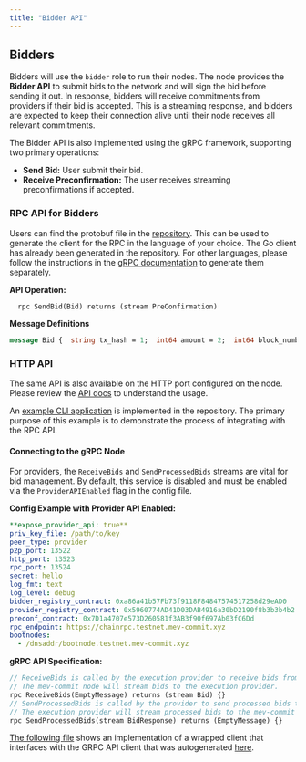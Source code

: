 ```yaml
---
title: "Bidder API"
---
```


## **Bidders**

Bidders will use the `bidder` role to run their nodes. The node provides the **Bidder API** to submit bids to the network and will sign the bid before sending it out. In response, bidders will receive commitments from providers if their bid is accepted. This is a streaming response, and bidders are expected to keep their connection alive until their node receives all relevant commitments.

The Bidder API is also implemented using the gRPC framework, supporting two primary operations:

- **Send Bid:** User submit their bid.
- **Receive Preconfirmation:** The user receives streaming preconfirmations if accepted.

### **RPC API for Bidders**

Users can find the protobuf file in the [repository](https://github.com/primev/mev-commit/blob/v0.1.2-rc4/rpc/bidderapi/v1/bidderapi.proto). This can be used to generate the client for the RPC in the language of your choice. The Go client has already been generated in the repository. For other languages, please follow the instructions in the [gRPC documentation](https://grpc.io/docs/languages/) to generate them separately.

**API Operation:**

```
  rpc SendBid(Bid) returns (stream PreConfirmation)
```

**Message Definitions**

```protobuf
message Bid {  string tx_hash = 1;  int64 amount = 2;  int64 block_number = 3;}; message PreConfirmation {  string tx_hash = 1;  int64 amount = 2;  int64 block_number = 3;  string bid_digest = 4;  string bid_signature = 5;  string pre_confirmation_digest = 6;  string pre_confirmation_signature = 7;};
```

### **HTTP API**

The same API is also available on the HTTP port configured on the node. Please review the [API docs](/api-reference/bidder/sendbid) to understand the usage.

An [example CLI application](https://github.com/primev/mev-commit/tree/main/examples/usercli) is implemented in the repository. The primary purpose of this example is to demonstrate the process of integrating with the RPC API.

#### Connecting to the gRPC Node

For providers, the `ReceiveBids` and `SendProcessedBids` streams are vital for bid management. By default, this service is disabled and must be enabled via the `ProviderAPIEnabled` flag in the config file.

**Config Example with Provider API Enabled:**

```yaml
**expose_provider_api: true**
priv_key_file: /path/to/key
peer_type: provider
p2p_port: 13522
http_port: 13523
rpc_port: 13524
secret: hello
log_fmt: text
log_level: debug
bidder_registry_contract: 0xa86a41b57Fb73f9118F84847574517258d29eAD0
provider_registry_contract: 0x5960774AD41D03DAB4916a30bD2190f8b3b3b4b2
preconf_contract: 0x7D1a4707e573D260581f3AB3f90f697Ab03fC6Dd
rpc_endpoint: https://chainrpc.testnet.mev-commit.xyz
bootnodes:
  - /dnsaddr/bootnode.testnet.mev-commit.xyz
```

**gRPC API Specification:**

```protobuf
// ReceiveBids is called by the execution provider to receive bids from the mev-commit node.
// The mev-commit node will stream bids to the execution provider.
rpc ReceiveBids(EmptyMessage) returns (stream Bid) {}
// SendProcessedBids is called by the provider to send processed bids to the mev-commit node.
// The execution provider will stream processed bids to the mev-commit node.
rpc SendProcessedBids(stream BidResponse) returns (EmptyMessage) {}
```

[The following file](https://github.com/primev/mev-commit/blob/main/integrationtest/provider/client.go) shows an implementation of a wrapped client that interfaces with the GRPC API client that was autogenerated [here](https://github.com/primev/mev-commit/blob/main/gen/go/rpc/providerapi/v1/providerapi.pb.go).
